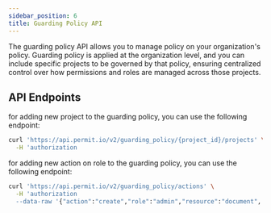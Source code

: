 ```yaml
---
sidebar_position: 6
title: Guarding Policy API
---
```



The guarding policy API allows you to manage policy on your organization's policy.
Guarding policy is applied at the organization level, and you can include specific projects to be governed by that policy,
ensuring centralized control over how permissions and roles are managed across those projects.



## API Endpoints

for adding new project to the guarding policy, you can use the following endpoint:

```bash
curl 'https://api.permit.io/v2/guarding_policy/{project_id}/projects' \
  -H 'authorization
```

for adding new action on role to the guarding policy, you can use the following endpoint:

```bash
curl 'https://api.permit.io/v2/guarding_policy/actions' \
  -H 'authorization
  --data-raw '{"action":"create","role":"admin","resource":"document", "value":true}'
```


